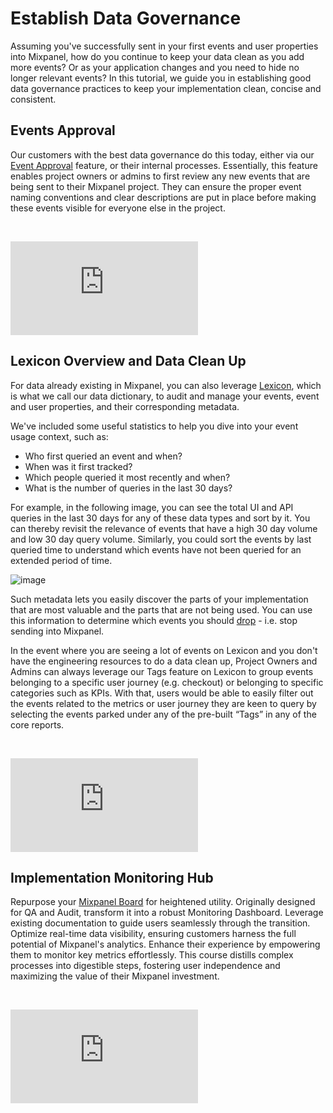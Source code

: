 # Establish Data Governance
Assuming you've successfully sent in your first events and user properties into Mixpanel, how do you continue to keep your data clean as you add more events? Or as your application changes and you need to hide no longer relevant events? In this tutorial, we guide you in establishing good data governance practices to keep your implementation clean, concise and consistent.

## Events Approval
Our customers with the best data governance do this today, either via our [Event Approval](/docs/data-governance/event-approval) feature, or their internal processes. Essentially, this feature enables project owners or admins to first review any new events that are being sent to their Mixpanel project. They can ensure the proper event naming conventions and clear descriptions are put in place before making these events visible for everyone else in the project. 

<br />
<p style={{ position: 'relative', paddingBottom: '56.25%', height: 0, overflow: 'hidden' }}>
  <iframe src="https://www.youtube.com/embed/tVm9BYeuzPs?rel=0" title="Lexicon Overview and Data Clean Up" frameborder="0" webkitallowfullscreen="true" mozallowfullscreen="true" allowFullScreen style={{position: 'absolute', top: 0, left: 0, width: '100%', height: '100%'}}></iframe>
</p>

## Lexicon Overview and Data Clean Up

For data already existing in Mixpanel, you can also leverage [Lexicon](/docs/data-governance/lexicon), which is what we call our data dictionary, to audit and manage your events, event and user properties, and their corresponding metadata.

We've included some useful statistics to help you dive into your event usage context, such as:
- Who first queried an event and when?
- When was it first tracked?
- Which people queried it most recently and when?
- What is the number of queries in the last 30 days?

For example, in the following image, you can see the total UI and API queries in the last 30 days for any of these data types and sort by it. You can thereby revisit the relevance of events that have a high 30 day volume and low 30 day query volume. Similarly, you could sort the events by last queried time to understand which events have not been queried for an extended period of time.

![image](//tutorials/events-metadata.png)

Such metadata lets you easily discover the parts of your implementation that are most valuable and the parts that are not being used. You can use this information to determine which events you should [drop](/docs/data-governance/lexicon#dropping-events) - i.e. stop sending into Mixpanel. 

In the event where you are seeing a lot of events on Lexicon and you don't have the engineering resources to do a data clean up, Project Owners and Admins can always leverage our Tags feature on Lexicon to group events belonging to a specific user journey (e.g. checkout) or belonging to specific categories such as KPIs. With that, users would be able to easily filter out the events related to the metrics or user journey they are keen to query by selecting the events parked under any of the pre-built “Tags” in any of the core reports. 

<br />
<p style={{ position: 'relative', paddingBottom: '56.25%', height: 0, overflow: 'hidden' }}>
  <iframe src="https://www.youtube.com/embed/mf_AaDt4Hzw?rel=0" title="Lexicon Overview and Data Clean Up" frameborder="0" webkitallowfullscreen="true" mozallowfullscreen="true" allowFullScreen style={{position: 'absolute', top: 0, left: 0, width: '100%', height: '100%'}}></iframe>
</p>

## Implementation Monitoring Hub
Repurpose your [Mixpanel Board](https://mixpanel.com/s/3oqDsG) for heightened utility. Originally designed for QA and Audit, transform it into a robust Monitoring Dashboard. Leverage existing documentation to guide users seamlessly through the transition. Optimize real-time data visibility, ensuring customers harness the full potential of Mixpanel's analytics. Enhance their experience by empowering them to monitor key metrics effortlessly. This course distills complex processes into digestible steps, fostering user independence and maximizing the value of their Mixpanel investment.

<br />
<p style={{ position: 'relative', paddingBottom: '56.25%', height: 0, overflow: 'hidden' }}>
  <iframe src="https://www.youtube.com/embed/0Uc4lodA9Ok?rel=0" title="Use a Board Template to Monitor Your Data Health" frameborder="0" webkitallowfullscreen="true" mozallowfullscreen="true" allowFullScreen style={{position: 'absolute', top: 0, left: 0, width: '100%', height: '100%'}}></iframe>
</p>
